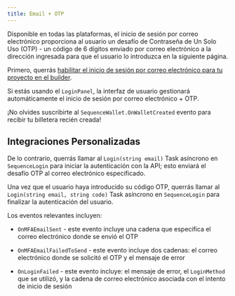 ```yaml
---
title: Email + OTP
---
```


Disponible en todas las plataformas, el inicio de sesión por correo electrónico proporciona al usuario un desafío de Contraseña de Un Solo Uso (OTP) - un código de 6 dígitos enviado por correo electrónico a la dirección ingresada para que el usuario lo introduzca en la siguiente página.

Primero, querrás [habilitar el inicio de sesión por correo electrónico para tu proyecto en el builder](/solutions/builder/embedded-wallet/configuration).

Si estás usando el `LoginPanel`, la interfaz de usuario gestionará automáticamente el inicio de sesión por correo electrónico + OTP.

<Tip>¡No olvides suscribirte al `SequenceWallet.OnWalletCreated` evento para recibir tu billetera recién creada!</Tip>

## Integraciones Personalizadas

De lo contrario, querrás llamar al `Login(string email)` Task asíncrono en `SequenceLogin` para iniciar la autenticación con la API; esto enviará el desafío OTP al correo electrónico especificado.

Una vez que el usuario haya introducido su código OTP, querrás llamar al `Login(string email, string code)` Task asíncrono en `SequenceLogin` para finalizar la autenticación del usuario.

Los eventos relevantes incluyen:

* `OnMFAEmailSent` - este evento incluye una cadena que especifica el correo electrónico donde se envió el OTP

* `OnMFAEmailFailedToSend` - este evento incluye dos cadenas: el correo electrónico donde se solicitó el OTP y el mensaje de error

* `OnLoginFailed` - este evento incluye: el mensaje de error, el `LoginMethod` que se utilizó, y la cadena de correo electrónico asociada con el intento de inicio de sesión
